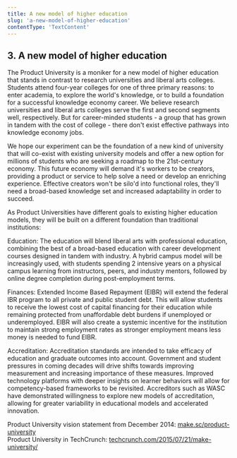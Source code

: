 ```yaml
---
title: A new model of higher education
slug: 'a-new-model-of-higher-education'
contentType: 'TextContent'
---
```


## 3. A new model of higher education

The Product University is a moniker for a new model of higher education that stands in contrast to
research universities and liberal arts colleges. Students attend four-year colleges for one of three
primary reasons: to enter academia, to explore the world's knowledge, or to build a foundation for a
successful knowledge economy career. We believe research universities and liberal arts colleges
serve the first and second segments well, respectively. But for career-minded students - a group
that has grown in tandem with the cost of college - there don't exist effective pathways into
knowledge economy jobs.

We hope our experiment can be the foundation of a new kind of university that will co-exist with
existing university models and offer a new option for millions of students who are seeking a roadmap
to the 21st-century economy. This future economy will demand it's workers to be creators, providing
a product or service to help solve a need or develop an enriching experience. Effective creators
won't be silo'd into functional roles, they'll need a broad-based knowledge set and increased
adaptability in order to succeed.

As Product Universities have different goals to existing higher education models, they will be built
on a different foundation than traditional institutions:

Education: The education will blend liberal arts with professional education, combining the best of
a broad-based education with career development courses designed in tandem with industry. A hybrid
campus model will be increasingly used, with students spending 2 intensive years on a physical
campus learning from instructors, peers, and industry mentors, followed by online degree completion
during post-employment terms.

Finances: Extended Income Based Repayment (EIBR) will extend the federal IBR program to all private 
and public student debt. This will allow students to receive the lowest cost of capital financing 
for their education while remaining protected from unaffordable debt burdens if unemployed or
underemployed. EIBR will also create a systemic incentive for the institution to maintain strong 
employment rates as stronger employment means less money is needed to fund EIBR.

Accreditation: Accreditation standards are intended to take efficacy of education and graduate
outcomes into account. Government and student pressures in coming decades will drive shifts towards
improving measurement and increasing importance of these measures. Improved technology platforms
with deeper insights on learner behaviors will allow for competency-based frameworks to be
revisited. Accreditors such as WASC have demonstrated willingness to explore new models of
accreditation, allowing for greater variability in educational models and accelerated innovation.

Product University vision statement from December 2014:
[make.sc/product-university](https://make.sc/product-university)  
Product University in TechCrunch:
[techcrunch.com/2015/07/21/make-university/](https://techcrunch.com/2015/07/21/make-university/)
